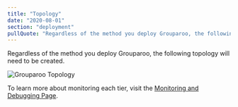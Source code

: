 ```yaml
---
title: "Topology"
date: "2020-08-01"
section: "deployment"
pullQuote: "Regardless of the method you deploy Grouparoo, the following topology will need to be created."
---
```


Regardless of the method you deploy Grouparoo, the following topology will need to be created.

<Image
  centered
  source="Grouparoo Topology"
  alt="Grouparoo Topology"
  src="docs/deployment/grouparoo-deployment-topology.png"
  width={820}
  height={552}
/>

To learn more about monitoring each tier, visit the [Monitoring and Debugging Page](/docs/deployment/monitoring-and-debugging).
